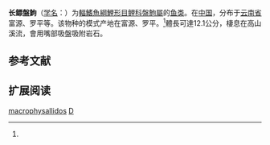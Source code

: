 {{Speciesbox
| name = 长鳔盤鮈
| status = NE
| status_system = IUCN3.1
| image = 
| genus = Discogobio
| species = macrophysallidos
| authority = Huang, 1989<ref name='id6038'>{{cite web| url =http://www.bioinfo.cn/db05/BjdwSpecies.php?action=view&id=6038| title =长鳔盤鮈| work =中国动物物种编目数据库| publisher =中国科学院微生物研究所| author =中国科学院动物研究所| accessdate =2009-04-11| deadurl =yes| archiveurl =https://web.archive.org/web/20160305060016/http://www.bioinfo.cn/db05/BjdwSpecies.php?action=view&id=6038| archivedate =2016-03-05}}</ref>
| synonyms = 
}}

'''长鳔盤鮈'''（[[学名|学名]]：{{lang|la|''Discogobio macrophysallidos''}}）为[[輻鰭魚綱|輻鰭魚綱]][[鯉形目|鯉形目]][[鲤科|鲤科]][[盤鮈屬|盤鮈屬]]的[[鱼类|鱼类]]。在[[中国|中国]]，分布于[[云南省|云南省]]富源、罗平等。该物种的模式产地在富源、罗平。<ref name='id6038'/>體長可達12.1公分，棲息在高山溪流，會用嘴部吸盤吸附岩石。

== 参考文献 ==
{{reflist}}

== 扩展阅读 ==
{{refbegin}}
{{wikispecies-inline|Discogobio macrophysallidos|长鳔盤鮈}}
{{refend}}
{{Taxonbar|from=Q1039850}}

[[Category:盤鮈屬|macrophysallidos]]
[[Category:1989年描述的鱼类|D]]


{{鯉形目小作品}}